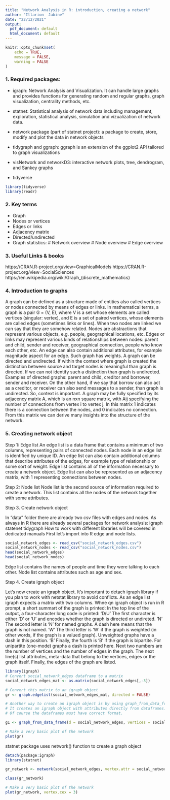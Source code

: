 ---
title: "Network Analysis in R: introduction, creating a network"
author: "Illarion  Jabine"
date: "22/12/2021"
output:
  pdf_document: default
  html_document: default
---

```{r setup, include=FALSE}
knitr::opts_chunk$set(
	echo = TRUE,
	message = FALSE,
	warning = FALSE
)
```


### 1. Required packages:


* igraph: Network Analysis and Visualization. It can handle large graphs and provides functions for generating random
and regular graphs, graph visualization, centrality methods, etc.

* statnet: Statistical analysis of network data including management, exploration, statistical analysis, simulation and vizualization of network data.
* network package (part of statnet project): a package to create, store, modify and plot the data in network objects

* tidygraph and ggraph: ggraph is an extension of the ggplot2 API tailored to graph visualizations

* visNetwork and networkD3: interactive network plots, tree, dendrogram, and Sankey graphs

* tidyverse
```{r load libraries, message=FALSE, warning=FALSE}
library(tidyverse)
library(readr)

```


### 2. Key terms
 * Graph
 * Nodes or vertices 
 * Edges or links
 * Adjacency matrix
 * Directed/undirected
 * Graph statistics: 
   # Network overview
   # Node overview
   # Edge overview


### 3. Useful Links & books
https://CRAN.R-project.org/view=GraphicalModels
https://CRAN.R-project.org/view=SocialSciences
https://en.wikipedia.org/wiki/Graph_(discrete_mathematics)
 
### 4. Introduction to graphs

 A graph can be defined as a structure made of entities also called vertices or nodes connected by means of edges or links. In mathematical terms, a graph is a pair G = (V, E), where V is a set whose elements are called vertices (singular: vertex), and E is a set of paired vertices, whose elements are called edges (sometimes links or lines). When two nodes are linked we can say that they are somehow related. Nodes are abstractions that represent various objects, e.g. people, geographical locations, etc. 
 Edges or links may represent various kinds of relationships between nodes: parent and child, sender and receiver, geographical connection, people who know each other, etc. An edge can also contain additional attributes, for example magnitude aspect for an edge. Such graph has weights.
 A graph can be directed and undirected. If within the context where graph is created the distinction between source and target nodes is meaningful than graph is directed. If we can not identify such a distinction than graph is undirected.
Examples of directed graphs: parent and child, creditor and borrower, sender and receiver. On the other hand, if we say that borrow can also act as a creditor, or receiver can also send messages to a sender, than graph is undirected. So, context is important.
 A graph may be fully specified by its adjacency matrix A, which is an nxn square matrix, with Aij specifying the number of connections from vertex i to vertex j. 
In this matrix 1 indicates there is a connection between the nodes, and 0 indicates no connection. From this matrix we can derive many insights into the structure of the network. 

### 5. Creating network object

 Step 1: Edge list 
An edge list is a data frame that contains a minimum of two columns, representing pairs of connected nodes. Each node in an edge list is identified by unique ID.
An edge list can also contain additional columns that describe attributes of the edges, for example type of relationship or some sort of weight. Edge list contains all of the information necessary to create a network object. Edge list can also be represented as an adjacency matrix, with 1 representing connections between nodes.

 Step 2: Node list
Node list is the second source of information required to create a network. This list contains all the nodes of the network together with some attributes. 



 Step 3. Create network object

In "data" folder there are already two csv files with edges and nodes.
As always in R there are already several packages for network analysis: 
 igraph 
 statenet 
 tidygraph
How to work with different libraries will be covered in dedicated manuals
First let's import into R edge and node lists. 
```{r}

social_network_edges <- read_csv("social_network_edges.csv")
social_network_nodes <- read_csv("social_network_nodes.csv")
head(social_network_edges)
head(social_network_nodes)
```
Edge list contains the names of people and time they were talking to each other.
Node list contains attributes such as age and sex.

Step 4. Create igraph object

Let's now create an igraph object. 
It's important to detach igraph library if you plan to work with netstat library to avoid conflicts.
As an edge list igraph expects a matrix with two columns.
Whne qn igraph object is run in R prompt, a short summart of the graph is printed:
In the top line of the output, a four-character long code is printed:
‘D/U’ The first character is either ‘D’ or ‘U’ and encodes whether the graph is directed or undireted.
‘N’ The second letter is ‘N’ for named graphs. A dash here means that the graph is not named.
‘W’ The third letter is ‘W’ if the graph is weighted (in other words, if the graph is a valued graph). Unweighted graphs have a dash in
this position.
‘B’ Finally, the fourth is ‘B’ if the graph is bipartite. For unipartite (one-mode) graphs a dash is printed here.
Next two numbers are the number of vertices and the number of edges in the graph.
The next line(s) list attributes, meta-data that belong to the vertices, edges or the graph itself.
Finally, the edges of the graph are listed.
```{r Igraph object, message=FALSE, warning=FALSE}
library(igraph)
# Convert social_network_edges dataframe to a matrix
social_network_edges_mat <- as.matrix(social_network_edges[,-3])

# Convert this matrix to an igraph object
gr <- graph.edgelist(social_network_edges_mat, directed = FALSE)

# Another way to create an igraph object is by using graph_from_data_frame() function.
# It creates an igraph object with attributes directly from dataframes. I think it's easier to use this function. 
# Of course the dataframes must have correct format.

g1 <- graph_from_data_frame(d = social_network_edges, vertices = social_network_nodes, directed = FALSE)

# Make a very basic plot of the network
plot(gr)

```

statnet package uses network() function to create a graph object

```{r network object, message=FALSE, warning=FALSE}
detach(package:igraph)
library(statnet)

gr_network <- network(social_network_edges, vertex.attr = social_network_nodes, matrix.type = "edgelist", ignore.eval = FALSE)

class(gr_network)

# Make a very basic plot of the network
plot(gr_network, vertex.cex = 3)
```
